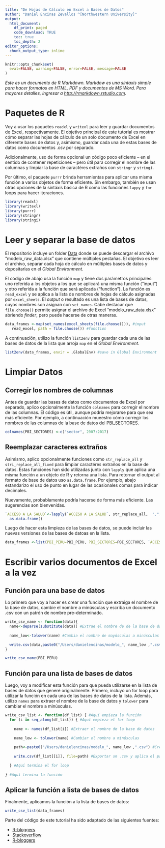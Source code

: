 ```yaml
---
title: "De Hojas de Cálculo en Excel a Bases de Datos"
author: "Daniel Encinas Zevallos ^[Northwestern University]"
output:
  html_document:
    df_print: paged
    code_download: TRUE
    toc: true
    toc_depth: 2
editor_options:
  chunk_output_type: inline
---
```


```r
knitr::opts_chunk$set(
  eval=FALSE, warning=FALSE, error=FALSE, message=FALSE
)
```

*Este es un documento de R Markdown. Markdow es una sintaxis simple para hacer formatos en HTML, PDF y documentos de MS Word. Para mayores detalles, ingresar a <http://rmarkdown.rstudio.com>.*

# Paquetes de R

Voy a usar los paquetes `readxl` y `writexl` para leer y guardar documentos de Excel, respectivamente. El objetivo principal de este tutorial es mostrar cómo separar las hojas de cálculo de un solo documento de Excel en diferente bases de datos y, asimismo, guardar cada una de estas bases de datos como documentos .csv por separado. 

Adicionalmente, uso de forma opcional un código poco eficiente -- en el sentido de contener repeticiones -- pero útil para corregir el nombre de las columnas y limpiar la base de caractéres extraños con `stringr` y `stringi`.

Por último, el paquete `purrr` brinda herramientas para aplicar una misma función a varios objetos de forma eficiente. Sin embargo, también se usan otras opciones de la sintáxis básica de R como las funciones `lappy` y `for`  loops para hacer iteraciones. 

```r

library(readxl)
library(writexl)
library(purrr)
library(stringr)
library(stringi)
``` 

# Leer y separar la base de datos

El repositorio incluye un folder [Data](https://github.com/danielencinaszevallos/modelo_peru_graphs/tree/main/data) donde se puede descargar el archivo "modelo_raw_data.xlsx" que contiene múltiples pestañas. El objetivo es leer el archivo, separar cada hoja de cálculo en múltiples bases de datos y depositarlas en el *Global Environment*.     

El código de abajo usa la función `map` y tiene dos parámetros principales: uno referida a los objetos a los que se aplicará una misma función ("input") y otro referida a la función que será aplicada ("function"). La función  es `read_excel` y se aplica a la lista de nombres de hojas de cálculo asignadas por `excel_sheets`. El *output* o resultado es una lista de bases de datos, cuyos  nombres son asignan con `set_names`. Cabe destacar que `file.choose()` permite asignar el archivo de Excel "modelo_raw_data.xlsx" abriendo *finder*, pero puede hacerse de otras maneras. 


```r

data_frames <-map(set_names(excel_sheets(file.choose())), #input
   read_excel, path = file.choose()) #function
```

A continuación, utilizo la función `list2env` para guardar cada una de las bases de datos de la lista que arroja `map` en el *Global Environment*.

```r
list2env(data_frames, envir = .GlobalEnv) #save in Global Environment

``` 


# Limpiar Datos

## Corregir los nombres de columnas 

Antes de guardar las bases de datos como documentos de Excel por separado, aplico opcionalmente la función `colnames` para corregir el nombre de las columnas. El código es útil, aunque  podría mejorarse para que sea más eficiente. Por ejemplo, a continuación mueestro cómo corregir los nombres de las columnas de la base de datos del PBI_SECTORES.

``` r

colnames(PBI_SECTORES) <-c("sector", 2007:2017)

``` 

## Reemplazar caracteres extraños

Asimismo, aplico opcionalmente funciones como `str_replace_all` y `stri_replace_all_fixed` para limpiar caractéres extraños en la base de datos. Estas funciones han sido utilizadas junto con `lapply` que aplica una misma función a un objeto de R y retorna una lista. Para retornar el output al formato de base de datos uso `as.data.frame`. Por ejemplo, abajo estandarizo el uso de punto en lugar de las ocasionales comas para indicar decimales. 

Nuevamente, probablamente podría hacerse de forma más eficiente. Las sugerencias son bienvenidas.  

``` r

`ACCESO A LA SALUD`<-lapply(`ACCESO A LA SALUD`, str_replace_all,  ",", " .") %>% 
  as.data.frame()

``` 

Luego de hacer esta limpieza de las bases de datos, se puede incluir las nuevas versiones de las bases de datoas en la lista. 

```r
data_frames <-list(PBI_PERU=PBI_PERU, PBI_SECTORES=PBI_SECTORES, `ACCESO A LA SALUD`=`ACCESO A LA SALUD`, `AÑOS - EDUCACIÓN`=`AÑOS - EDUCACIÓN`, `ALUMBRADO PUB.`=`ALUMBRADO PUB.`, DESNUTRICIÓN= DESNUTRICIÓN)
```

# Escribir varios documentos de Excel a la vez

## Función para una base de datos

Lo primero que voy a hacer es crear una función que extraiga el nombre de la base de datos, cambie el nombre a minúsculas y escriba un documento .csv con un patrón de nombre pre-determinado. 

```r

write_csv_name <- function(data){
  name<-deparse(substitute(data)) #Extrae el nombre de de la base de datos
  
  name_low<-tolower(name) #Cambia el nombre de mayúsculas a minúsculas
  
  write.csv(data,paste0("/Users/danielencinas/modelo_", name_low ,".csv")) #Exporta un .csv y provee un path que indica una carpeta determinada y un patrón de nombre que empieza con modelo
}

write_csv_name(PBI_PERU)
```


## Función para una lista de bases de datos

Luego, voy a modificar esta función para que pueda utilizarse en la lista de bases de datos que generé originalmente. Primero, incluyo un for loop para utilizar la función en cada una de las bases de datos de la lista. Además, utilizo `names` para extraer el nombre de la base de datos y `tolower` para cambiar el nombre a minúsculas.      

```r
write_csv_list <- function(df_list) { #Aquí empieza la función
  for (i in seq_along(df_list)) { #Aquí empieza el for loop
    
    name <- names(df_list[i]) #Extraer el nombre de la base de datos
    
    name_low <- tolower(name) #Cambiar el nombre a minúsculas
    
    path<-paste0("/Users/danielencinas/modelo_", name_low ,".csv") #Crea un path con patrón de nombre
    
    write.csv(df_list[[i]], file=path) #Exportar un .csv y aplica el path
    
  } #Aquí termina el for loop
  
} #Aquí termina la función

```

## Aplicar la función a lista de bases de datos

Finalmente, aplicamos la función a la lista de bases de datos: 

```r
write_csv_list(data_frames)
```

Parte del código de este tutorial ha sido adaptado de las siguientes fuentes:

- [R-bloggers](https://www.r-bloggers.com/2022/07/read-data-from-multiple-excel-sheets-and-convert-them-to-individual-data-frames/)
- [Stackoverflow](https://stackoverflow.com/questions/50695860/using-write-xlsx-inside-lapply-to-write-each-data-frame-in-global-environment-to)
- [R-bloggers](https://www.r-bloggers.com/2022/04/indexing-iterations-with-set_names/)
